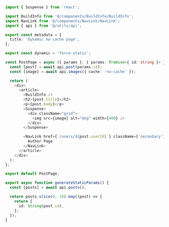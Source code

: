 ```ts
import { Suspense } from 'react';

import BuildInfo from '@/components/BuildInfo/BuildInfo';
import NavLink from '@/components/NavLink/NavLink';
import { api } from '@/utils/api';

export const metadata = {
  title: 'Dynamic no cache page',
};

export const dynamic = 'force-static';

const PostPage = async ({ params }: { params: Promise<{ id: string }> }) => {
  const [post] = await api.post(params.id);
  const [image] = await api.images({ cache: 'no-cache' });

  return (
    <div>
      <article>
        <BuildInfo />
        <h2>{post.title}</h2>
        <p>{post.body}</p>
        <Suspense>
          <div className="grid">
            <img src={image} alt="dog" width={400} />
          </div>
        </Suspense>

        <NavLink href={`/users/${post.userId}`} className={'secondary'}>
          Author Page
        </NavLink>
      </article>
    </div>
  );
};

export default PostPage;

export async function generateStaticParams() {
  const [posts] = await api.posts();

  return posts.slice(0, 10).map((post) => {
    return {
      id: String(post.id),
    };
  });
}
```
